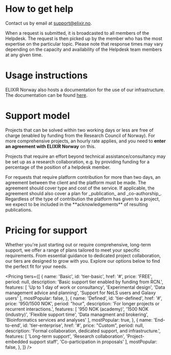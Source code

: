 
# How to get help

Contact us by email at [support@elixir.no](mailto:support@elixir.no).

<Callout title="How it works?" variant="info">When a request is submitted, it is broadcasted to all members of the
    Helpdesk. The request is then picked up by the member who has the most expertise on the particular topic. Please
    note that response times may vary depending on the capacity and availability of the Helpdesk team members at any
    given time.</Callout>

# Usage instructions

ELIXIR Norway also hosts a documentation for the use of our infrastructure. The documentation can be found [here](https://nels-docs.readthedocs.io/en/latest/).

# Support model

Projects that can be solved within two working days or less are free of charge (enabled by funding from the Research Council of Norway). For more comprehensive projects, an hourly rate applies, and you need to **enter an agreement with ELIXIR Norway** on this.

Projects that require an effort beyond technical assistance/consultancy may be set up as a research collaboration, e.g. by providing funding for a percentage of the position of a helpdesk member.

<Card title="The Service Agreement">
    For requests that require platform contribution for more than two days, an agreement
    between the client and the platform must be made. The agreement should cover type and cost of the service. If
    applicable, the agreement should also cover a plan for _publication_ and _co-authorship_. Regardless of the type of
    contribution the platform has given to a project, we expect to be included in the **acknowledgements** of resulting
    publications.
</Card>

# Pricing for support

Whether you're just starting out or require comprehensive, long-term support, we offer
a range of plans tailored to meet your specific requirements. From essential guidance
to dedicated project collaboration, our tiers are designed to grow with you.
Explore our options below to find the perfect fit for your needs.

<Pricing
    tiers={[
        {
            name: 'Basic',
            id: 'tier-basic',
            href: '#',
            price: 'FREE',
            period: null,
            description: 'Basic support tier enabled by funding from RCN.',
            features: [
                'Up to 1 day of work or consultancy',
                'Experimental design',
                'Data management advice and planning',
		'Support for NeLS users and Galaxy users'
            ],
            mostPopular: false,
        },
        {
            name: 'Defined',
            id: 'tier-defined',
            href: '#',
            price: '950/1500 NOK',
            period: "hour",
            description: 'For longer projects or recurrent interactions.',
            features: [
	    	'950 NOK (academy)',
		'1500 NOK (industry)',
                'Flexible support time',
                'Data managment and brokering',
		'Bioinformatics services and analyses'
            ],
            mostPopular: true,
        },
        {
            name: 'End-to-end',
            id: 'tier-enterprise',
            href: '#',
            price: "Custom",
            period: null,
            description: 'Formal collaboration, dedicated support, and infrastructure.',
            features: [
                'Long-term support',
                'Research collaboration',
                'Project-embedded support staff',
		'Co-participation in proposals'
            ],
            mostPopular: false,
        },
    ]}
/>

